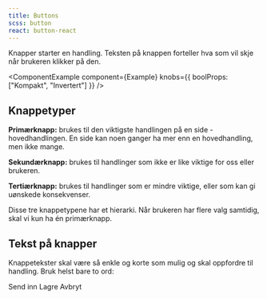 ```yaml
---
title: Buttons
scss: button
react: button-react
---
```



Knapper starter en handling. Teksten på knappen forteller hva som vil skje når brukeren klikker på den.

<ComponentExample component={Example} knobs={{ boolProps: ["Kompakt", "Invertert"] }} />

## Knappetyper

**Primærknapp:** brukes til den viktigste handlingen på en side - hovedhandlingen. En side kan noen ganger ha mer enn en hovedhandling, men ikke mange.

**Sekundærknapp:** brukes til handlinger som ikke er like viktige for oss eller brukeren.

**Tertiærknapp:** brukes til handlinger som er mindre viktige, eller som kan gi uønskede konsekvenser.

Disse tre knappetypene har et hierarki. Når brukeren har flere valg samtidig, skal vi kun ha én primærknapp.

## Tekst på knapper

Knappetekster skal være så enkle og korte som mulig og skal oppfordre til handling. Bruk helst bare to ord:

<PrimaryButton className="jkl-spacing--right-2">Send inn</PrimaryButton>
<SecondaryButton className="jkl-spacing--right-2">Lagre</SecondaryButton>
<TertiaryButton>Avbryt</TertiaryButton>
